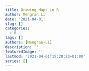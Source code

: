 ```yaml
---
title: Drawing Maps in R
author: Mengran Li
date: '2021-04-01'
slug: []
categories:
  - R
tags: []
authors: [Mengran-Li]
description: ''
featuredImage: ''
lastmod: '2021-04-01T19:20:23+01:00'
series: []
---
```


